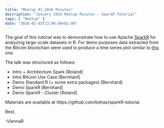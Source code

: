 ```yaml
---
title: "Meetup 01-2016 Minutes"
description: "January 2016 Meetup Minutes - SparkR Tutorial"
tags: [ "Meetup" ]
date: "2016-02-03T13:00:00+02:00"
---
```


The goal of this tutorial was to demonstrate how to use Apache [SparkR](https://spark.apache.org/docs/1.5.2/sparkr.html) for analyzing large-scale datasets in R. For demo purposes data extracted from the Bitcoin blockchain were used to produce a time series plot similar to [this](/img/blockchain_transactions.png) one.

<!--more-->

The talk was structured as follows:

- Intro + Architecture Spark [Roland]
- Intro Bitcoin Use Case [Bernhard]
- Demo Standard R (+ some extra packages) [Bernhard]
- Demo SparkR [Bernhard]
- Demo SparkR - Cluster [Roland]

Materials are available at https://github.com/behas/sparkR-tutorial.

Best,

  -ViennaR
